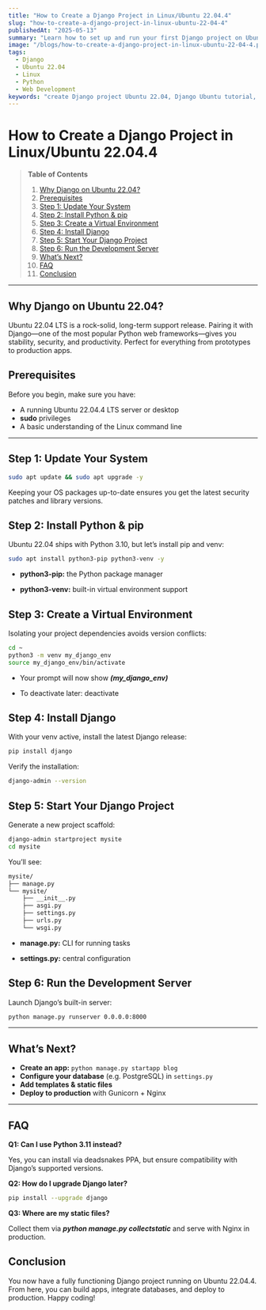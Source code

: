 ```yaml
---
title: "How to Create a Django Project in Linux/Ubuntu 22.04.4"
slug: "how-to-create-a-django-project-in-linux-ubuntu-22-04-4"
publishedAt: "2025-05-13"
summary: "Learn how to set up and run your first Django project on Ubuntu 22.04.4 LTS. This step-by-step guide covers prerequisites, installation, virtual environments, and best practices for a rock-solid Python web development workflow."
image: "/blogs/how-to-create-a-django-project-in-linux-ubuntu-22-04-4.png"
tags:
  - Django
  - Ubuntu 22.04
  - Linux
  - Python
  - Web Development
keywords: "create Django project Ubuntu 22.04, Django Ubuntu tutorial, Django Linux guide, Python web development"
---
```


# How to Create a Django Project in Linux/Ubuntu 22.04.4

> **Table of Contents**  
> 1. [Why Django on Ubuntu 22.04?](#why-django-on-ubuntu-22044)  
> 2. [Prerequisites](#prerequisites)  
> 3. [Step 1: Update Your System](#step-1-update-your-system)  
> 4. [Step 2: Install Python & pip](#step-2-install-python--pip)  
> 5. [Step 3: Create a Virtual Environment](#step-3-create-a-virtual-environment)  
> 6. [Step 4: Install Django](#step-4-install-django)  
> 7. [Step 5: Start Your Django Project](#step-5-start-your-django-project)  
> 8. [Step 6: Run the Development Server](#step-6-run-the-development-server)  
> 9. [What’s Next?](#whats-next)  
> 10. [FAQ](#faq)  
> 11. [Conclusion](#conclusion)

---

## Why Django on Ubuntu 22.04?  

Ubuntu 22.04 LTS is a rock-solid, long-term support release. Pairing it with Django—one of the most popular Python web frameworks—gives you stability, security, and productivity. Perfect for everything from prototypes to production apps.

## Prerequisites  

Before you begin, make sure you have:

- A running Ubuntu 22.04.4 LTS server or desktop  
- **sudo** privileges  
- A basic understanding of the Linux command line  

---

## Step 1: Update Your System

```bash
sudo apt update && sudo apt upgrade -y
```

Keeping your OS packages up-to-date ensures you get the latest security patches and library versions.

## Step 2: Install Python & pip

Ubuntu 22.04 ships with Python 3.10, but let’s install pip and venv:

```bash
sudo apt install python3-pip python3-venv -y
```

- **python3-pip:** the Python package manager

- **python3-venv:** built-in virtual environment support

## Step 3: Create a Virtual Environment

Isolating your project dependencies avoids version conflicts:

```bash
cd ~
python3 -m venv my_django_env
source my_django_env/bin/activate
```

- Your prompt will now show ***(my_django_env)***

- To deactivate later: deactivate


## Step 4: Install Django

With your venv active, install the latest Django release:

```bash
pip install django
```

Verify the installation:

```bash
django-admin --version
```

## Step 5: Start Your Django Project

Generate a new project scaffold:

```bash
django-admin startproject mysite
cd mysite
```

You’ll see:

```bash
mysite/
├── manage.py
└── mysite/
    ├── __init__.py
    ├── asgi.py
    ├── settings.py
    ├── urls.py
    └── wsgi.py
```

- **manage.py:** CLI for running tasks

- **settings.py:** central configuration

## Step 6: Run the Development Server

Launch Django’s built-in server:

```bash
python manage.py runserver 0.0.0.0:8000
```

---

## What’s Next?

- **Create an app:** `python manage.py startapp blog`  
- **Configure your database** (e.g. PostgreSQL) in `settings.py`  
- **Add templates & static files**  
- **Deploy to production** with Gunicorn + Nginx  


---

## FAQ

**Q1: Can I use Python 3.11 instead?**

Yes, you can install via deadsnakes PPA, but ensure compatibility with Django’s supported versions.

**Q2: How do I upgrade Django later?**

```bash
pip install --upgrade django
```

**Q3: Where are my static files?**

Collect them via ***python manage.py collectstatic*** and serve with Nginx in production.

## Conclusion

You now have a fully functioning Django project running on Ubuntu 22.04.4. From here, you can build apps, integrate databases, and deploy to production. Happy coding! 